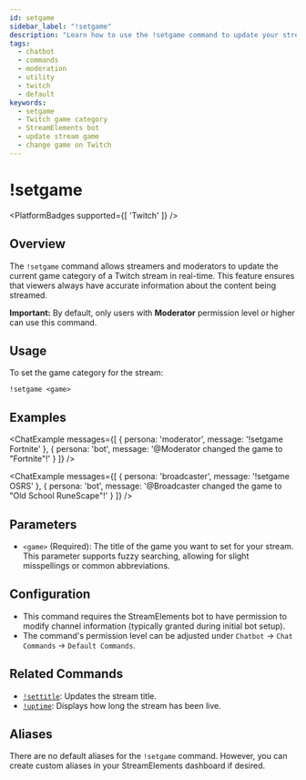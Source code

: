 ```yaml
---
id: setgame
sidebar_label: "!setgame"
description: "Learn how to use the !setgame command to update your stream's game category on Twitch using StreamElements chatbot."
tags:
  - chatbot
  - commands
  - moderation
  - utility
  - twitch
  - default
keywords:
  - setgame
  - Twitch game category
  - StreamElements bot
  - update stream game
  - change game on Twitch
---
```



# !setgame

<PlatformBadges supported={[ 'Twitch' ]} />

## Overview

The `!setgame` command allows streamers and moderators to update the current game category of a Twitch stream in real-time. This feature ensures that viewers always have accurate information about the content being streamed.

**Important:** By default, only users with **Moderator** permission level or higher can use this command.

## Usage

To set the game category for the stream:

```streamelements
!setgame <game>
```

## Examples

<ChatExample messages={[
  { persona: 'moderator', message: '!setgame Fortnite' },
  { persona: 'bot', message: '@Moderator changed the game to "Fortnite"!' }
]} />

<ChatExample messages={[
  { persona: 'broadcaster', message: '!setgame OSRS' },
  { persona: 'bot', message: '@Broadcaster changed the game to "Old School RuneScape"!' }
]} />

## Parameters

*   `<game>` (Required): The title of the game you want to set for your stream. This parameter supports fuzzy searching, allowing for slight misspellings or common abbreviations.

## Configuration

*   This command requires the StreamElements bot to have permission to modify channel information (typically granted during initial bot setup).
*   The command's permission level can be adjusted under `Chatbot` -> `Chat Commands` -> `Default Commands`.

## Related Commands

*   [`!settitle`](settitle.mdx): Updates the stream title.
*   [`!uptime`](uptime.mdx): Displays how long the stream has been live.

## Aliases

There are no default aliases for the `!setgame` command. However, you can create custom aliases in your StreamElements dashboard if desired.
